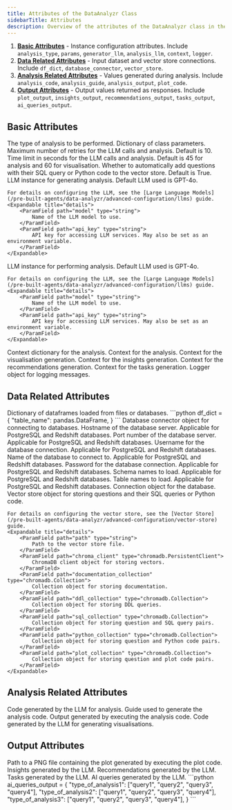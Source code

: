 ```yaml
---
title: Attributes of the DataAnalyzr Class
sidebarTitle: Attributes
description: Overview of the attributes of the DataAnalyzr class in the lyzr library
---
```


1. [**Basic Attributes**](/pre-built-agents/data-analyzr/api-reference/attributes#basic-attributes) - Instance configuration attributes. Include `analysis_type`, `params`, `generator_llm`, `analysis_llm`, `context`, `logger`.
2. [**Data Related Attributes**](/pre-built-agents/data-analyzr/api-reference/attributes#data-related-attributes) - Input dataset and vector store connections. Include `df_dict`, `database_connector`, `vector_store`.
3. [**Analysis Related Attributes**](/pre-built-agents/data-analyzr/api-reference/attributes#analysis-related-attributes) - Values generated during analysis. Include `analysis_code`, `analysis_guide`, `analysis_output`, `plot_code`.
4. [**Output Attributes**](/pre-built-agents/data-analyzr/api-reference/attributes#output-attributes) - Output values returned as responses. Include `plot_output`, `insights_output`, `recommendations_output`, `tasks_output`, `ai_queries_output`.


## Basic Attributes

<ParamField path="analysis_type" type="Literal['sql', 'ml', 'skip']">
    The type of analysis to be performed.
</ParamField>
<ParamField path="params" type="ParamsDict">
    Dictionary of class parameters.
    <Expandable title="details">
        <ParamField path="max_retries" type="integer">
            Maximum number of retries for the LLM calls and analysis. Default is 10.
        </ParamField>
        <ParamField path="time_limit" type="integer">
            Time limit in seconds for the LLM calls and analysis. Default is 45 for analysis and 60 for visualisation.
        </ParamField>
        <ParamField path="auto_train" type="boolean">
            Whether to automatically add questions with their SQL query or Python code to the vector store. Default is True.
        </ParamField>
    </Expandable>
</ParamField>
<ParamField path="generator_llm" type="LiteLLM">
    LLM instance for generating analysis. Default LLM used is GPT-4o.

    For details on configuring the LLM, see the [Large Language Models](/pre-built-agents/data-analyzr/advanced-configuration/llms) guide.
    <Expandable title="details">
        <ParamField path="model" type="string">
            Name of the LLM model to use.
        </ParamField>
        <ParamField path="api_key" type="string">
            API key for accessing LLM services. May also be set as an environment variable.
        </ParamField>
    </Expandable>
</ParamField>
<ParamField path="analysis_llm" type="LiteLLM">
    LLM instance for performing analysis. Default LLM used is GPT-4o.

    For details on configuring the LLM, see the [Large Language Models](/pre-built-agents/data-analyzr/advanced-configuration/llms) guide.
    <Expandable title="details">
        <ParamField path="model" type="string">
            Name of the LLM model to use.
        </ParamField>
        <ParamField path="api_key" type="string">
            API key for accessing LLM services. May also be set as an environment variable.
        </ParamField>
    </Expandable>
</ParamField>
<ParamField path="context" type="ContextDict">
    Context dictionary for the analysis.
    <Expandable title="details">
        <ParamField path="analysis" type="string">
            Context for the analysis.
        </ParamField>
        <ParamField path="visualisation" type="string">
            Context for the visualisation generation.
        </ParamField>
        <ParamField path="insights" type="string">
            Context for the insights generation.
        </ParamField>
        <ParamField path="recommendations" type="string">
            Context for the recommendations generation.
        </ParamField>
        <ParamField path="tasks" type="string">
            Context for the tasks generation.
        </ParamField>
    </Expandable>
</ParamField>
<ParamField path="logger" type="logging.Logger">
    Logger object for logging messages.
</ParamField>

## Data Related Attributes

<ParamField path="df_dict" type="dictionary">
    Dictionary of dataframes loaded from files or databases.
    ```python
    df_dict = {
        "table_name": pandas.DataFrame,
    }
    ```
</ParamField>
<ParamField path="database_connector" type="DatabaseConnector">
    Database connector object for connecting to databases.
    <Expandable title="details">
        <ParamField path="host" type="string">
            Hostname of the database server. Applicable for PostgreSQL and Redshift databases.
        </ParamField>
        <ParamField path="port" type="string">
            Port number of the database server. Applicable for PostgreSQL and Redshift databases.
        </ParamField>
        <ParamField path="user" type="string">
            Username for the database connection. Applicable for PostgreSQL and Redshift databases.
        </ParamField>
        <ParamField path="database" type="string">
            Name of the database to connect to. Applicable for PostgreSQL and Redshift databases.
        </ParamField>
        <ParamField path="password" type="string">
            Password for the database connection. Applicable for PostgreSQL and Redshift databases.
        </ParamField>
        <ParamField path="schema" type="list">
            Schema names to load. Applicable for PostgreSQL and Redshift databases.
        </ParamField>
        <ParamField path="tables" type="list">
            Table names to load. Applicable for PostgreSQL and Redshift databases.
        </ParamField>
        <ParamField path="conn" type="psycopg2.connect or redshift_connector.connect or sqlite3.connect">
            Connection object for the database.
        </ParamField>
    </Expandable>
</ParamField>
<ParamField path="vector_store" type="ChromaDBVectorStore">
    Vector store object for storing questions and their SQL queries or Python code.

    For details on configuring the vector store, see the [Vector Store](/pre-built-agents/data-analyzr/advanced-configuration/vector-store) guide.
    <Expandable title="details">
        <ParamField path="path" type="string">
            Path to the vector store file.
        </ParamField>
        <ParamField path="chroma_client" type="chromadb.PersistentClient">
            ChromaDB client object for storing vectors.
        </ParamField>
        <ParamField path="documentation_collection" type="chromadb.Collection">
            Collection object for storing documentation.
        </ParamField>
        <ParamField path="ddl_collection" type="chromadb.Collection">
            Collection object for storing DDL queries.
        </ParamField>
        <ParamField path="sql_collection" type="chromadb.Collection">
            Collection object for storing question and SQL query pairs.
        </ParamField>
        <ParamField path="python_collection" type="chromadb.Collection">
            Collection object for storing question and Python code pairs.
        </ParamField>
        <ParamField path="plot_collection" type="chromadb.Collection">
            Collection object for storing question and plot code pairs.
        </ParamField>
    </Expandable>
</ParamField>

## Analysis Related Attributes

<ParamField path="analysis_code" type="string">
    Code generated by the LLM for analysis.
</ParamField>
<ParamField path="analysis_guide" type="string">
    Guide used to generate the analysis code.
</ParamField>
<ParamField path="analysis_output" type="pandas.DataFrame or dictionary or string">
    Output generated by executing the analysis code.
</ParamField>
<ParamField path="plot_code" type="string">
    Code generated by the LLM for generating visualisations.
</ParamField>

## Output Attributes

<ParamField path="plot_output" type="string">
    Path to a PNG file containing the plot generated by executing the plot code.
</ParamField>
<ParamField path="insights_output" type="string">
    Insights generated by the LLM.
</ParamField>
<ParamField path="recommendations_output" type="string">
    Recommendations generated by the LLM.
</ParamField>
<ParamField path="tasks_output" type="string">
    Tasks generated by the LLM.
</ParamField>
<ParamField path="ai_queries_output" type="dictionary">
    AI queries generated by the LLM.
    ```python
    ai_queries_output = {
        "type_of_analysis1": ["query1", "query2", "query3", "query4"],
        "type_of_analysis2": ["query1", "query2", "query3", "query4"],
        "type_of_analysis3": ["query1", "query2", "query3", "query4"],
    }
    ```
</ParamField>
